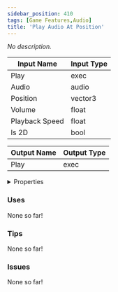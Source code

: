 ```yaml
---
sidebar_position: 410
tags: [Game Features,Audio]
title: 'Play Audio At Position'
---
```


*No description.*




<EsbSvg />

| Input Name | Input Type |
|-----------|-----------|
| Play | exec |
| Audio | audio |
| Position | vector3 |
| Volume | float |
| Playback Speed | float |
| Is 2D | bool |

| Output Name | Output Type |
|-----------|-----------|
| Play | exec |


<details>
  <summary>Properties</summary>
  <div>
    <div>
    <table>
      <thead>
        <tr>
          <th>Is beta required?</th>
          <th>❌</th>
        </tr>
        <tr>
          <th>Is this chip a trolling risk?</th>
          <th>❌</th>
        </tr>
        <tr>
          <th>Is this chip a role assignment risk?</th>
          <th>❌</th>
        </tr>
        <tr>
          <th>Chip UUID</th>
          <th>9b26c819-856c-4678-a3dc-db070ba492cc</th>
        </tr>
      </thead>
    </table>
    </div>
  </div>
</details>

### Uses

None so far!

### Tips

None so far!

### Issues

None so far!